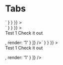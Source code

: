 
<Meta title="Tabs" component={Tabs} />

# Tabs

<Canvas>
  <Story
    name="Tabs"
    parameters={{
      docs: {
        source: {
          code: dedent`
            <Tabs
              tabs={[
                { label: 'Test 1', render: '1' },
                { label: 'Test 2', render: '2' },
                { label: 'Test 3', render: '3' },
                { label: 'Test 4', render: '4' }
              ]}
            />`
        }
      }
    }}
  >
    <div className="tabs-story">
      <Tabs
        tabs={[
          { label: 'Test 1', render: '1' },
          { label: 'Test 2', render: '2' },
          { label: 'Test 3', render: '3' },
          { label: 'Test 4', render: '4' }
        ]}
      />
    </div>
  </Story>
  <Story
    name="Scrollable Tabs"
    parameters={{
      docs: {
        source: {
          code: dedent`
            <Tabs
              tabs={[
                { label: 'Test 1', render: '1' },
                { label: 'Test 2', render: '2' },
                { label: 'Test 3', render: '3' },
                { label: 'Test 4', render: '4' },
                { label: 'Test 5', render: '5' },
                { label: 'Test 6', render: '6' },
                { label: 'Test 7', render: '7' },
                { label: 'Test 8', render: '8' }
              ]}
              variant="scrollable"
            />`
        }
      }
    }}
  >
    <div className="tabs-story">
      <Tabs
        tabs={[
          { label: 'Test 1', render: '1' },
          { label: 'Test 2', render: '2' },
          { label: 'Test 3', render: '3' },
          { label: 'Test 4', render: '4' },
          { label: 'Test 5', render: '5' },
          { label: 'Test 6', render: '6' },
          { label: 'Test 7', render: '7' },
          { label: 'Test 8', render: '8' }
        ]}
        variant="scrollable"
      />
    </div>
  </Story>
  <Story
    name="Paragraph with Span as Tab Label"
    parameters={{
      docs: {
        source: {
          code: dedent`
            <Tabs
              tabs={[
                { label: <p>Test 1 <span style={{color: 'green'}}>Check it out</span></p>, render: '1' }
              ]}
            />`
        }
      }
    }}
  >
    <div className="tabs-story">
      <Tabs
        tabs={[
          { label: <p>Test 1 <span style={{color: 'green'}}>Check it out</span></p>, render: '1' }
        ]}
      />
    </div>
  </Story>
  <ArgsTable of={Tabs} />
</Canvas>
